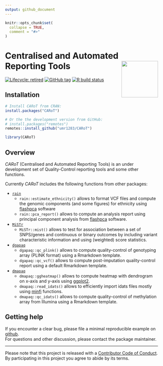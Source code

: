 ```yaml
---
output: github_document
---
```


<!-- README.md is generated from README.Rmd. Please edit that file -->

```r
knitr::opts_chunk$set(
  collapse = TRUE,
  comment = "#>"
)
```

# Centralised and Automated Reporting Tools <img src="man/figures/carot.png" align="right" width="120" />

<!-- badges: start -->
[![Lifecycle: retired](https://img.shields.io/badge/lifecycle-retired-red.svg)](https://github.com/umr1283/CARoT)
[![GitHub tag](https://img.shields.io/github/tag/umr1283/CARoT.svg?label=latest tag&include_prereleases)](https://github.com/umr1283/CARoT)
[![R build status](https://github.com/umr1283/CARoT/workflows/R-CMD-check/badge.svg)](https://github.com/umr1283/CARoT/actions)
<!-- badges: end -->

## Installation

```r
# Install CARoT from CRAN:
install.packages("CARoT")

# Or the the development version from GitHub:
# install.packages("remotes")
remotes::install_github("umr1283/CARoT")
```
```r
library(CARoT)
```

## Overview 

*CARoT* (Centralised and Automated Reporting Tools) is an under development set of Quality-Control reporting tools and some other functions.

Currently *CARoT* includes the following functions from other packages:

* [`rain`](https://github.com/umr1283/rain)
    - `rain::estimate_ethnicity()` allows to format VCF files 
        and compute the genomic components (and some figures) for ethnicity 
        using [flashpca](https://github.com/gabraham/flashpca) software
    - `rain::pca_report()` allows to compute an analysis report 
        using principal component analysis from 
        [flashpca](https://github.com/gabraham/flashpca) software.  

* [`MiSTr`](https://github.com/mcanouil/MiSTr)
    - `MiSTr::mist()` allows to test for association between 
    a set of SNPS/genes and continuous or binary outcomes by including variant 
    characteristic information and using (weighted) score statistics.

* [`dgapaq`](https://github.com/umr1283/dgapaq)
    - `dgapaq::qc_plink()` allows to compute quality-control of genotyping array (PLINK format) 
        using a Rmarkdown template.
    - `dgapaq::qc_vcf()` allows to compute post-imputation quality-control report 
        using a default Rmarkdown template.

* [`dmapaq`](https://github.com/umr1283/dmapaq)
    - `dmapaq::ggheatmap()` allows to compute heatmap with dendrogram on x-axis and y-axis 
        using [ggplot2](https://ggplot2.tidyverse.org/).
    - `dmapaq::read_idats()` allows to efficiently import idats files mostly 
        using [minfi](https://bioconductor.org/packages/minfi/) functions.
    - `dmapaq::qc_idats()` allows to compute quality-control of methylation array from Illumina 
        using a Rmarkdown template.

## Getting help

If you encounter a clear bug, please file a minimal reproducible example on [github](https://github.com/umr1283/CARoT/issues).  
For questions and other discussion, please contact the package maintainer.

---

Please note that this project is released with a [Contributor Code of Conduct](.github/CODE_OF_CONDUCT.md).  
By participating in this project you agree to abide by its terms.
